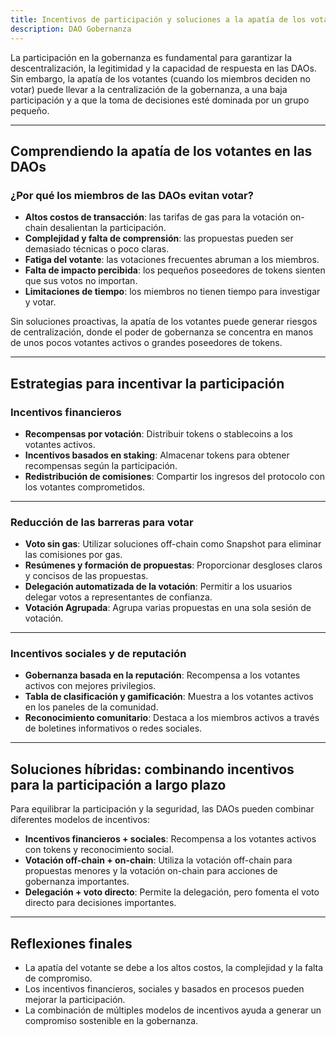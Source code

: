 ```yaml
---
title: Incentivos de participación y soluciones a la apatía de los votantes
description: DAO Gobernanza
---
```


La participación en la gobernanza es fundamental para garantizar la descentralización, la legitimidad y la capacidad de respuesta en las DAOs. Sin embargo, la apatía de los votantes (cuando los miembros deciden no votar) puede llevar a la centralización de la gobernanza, a una baja participación y a que la toma de decisiones esté dominada por un grupo pequeño.

---

## **Comprendiendo la apatía de los votantes en las DAOs**

### **¿Por qué los miembros de las DAOs evitan votar?**

- **Altos costos de transacción**: las tarifas de gas para la votación on-chain desalientan la participación.
- **Complejidad y falta de comprensión**: las propuestas pueden ser demasiado técnicas o poco claras.
- **Fatiga del votante**: las votaciones frecuentes abruman a los miembros.
- **Falta de impacto percibida**: los pequeños poseedores de tokens sienten que sus votos no importan.
- **Limitaciones de tiempo**: los miembros no tienen tiempo para investigar y votar. 

Sin soluciones proactivas, la apatía de los votantes puede generar riesgos de centralización, donde el poder de gobernanza se concentra en manos de unos pocos votantes activos o grandes poseedores de tokens.

---

## **Estrategias para incentivar la participación**

### **Incentivos financieros**

- **Recompensas por votación**: Distribuir tokens o stablecoins a los votantes activos.
- **Incentivos basados ​​en staking**: Almacenar tokens para obtener recompensas según la participación.
- **Redistribución de comisiones**: Compartir los ingresos del protocolo con los votantes comprometidos.

---

### **Reducción de las barreras para votar**

- **Voto sin gas**: Utilizar soluciones off-chain como Snapshot para eliminar las comisiones por gas.
- **Resúmenes y formación de propuestas**: Proporcionar desgloses claros y concisos de las propuestas.
- **Delegación automatizada de la votación**: Permitir a los usuarios delegar votos a representantes de confianza. 
- **Votación Agrupada**: Agrupa varias propuestas en una sola sesión de votación.

---

### **Incentivos sociales y de reputación**

- **Gobernanza basada en la reputación**: Recompensa a los votantes activos con mejores privilegios.
- **Tabla de clasificación y gamificación**: Muestra a los votantes activos en los paneles de la comunidad.
- **Reconocimiento comunitario**: Destaca a los miembros activos a través de boletines informativos o redes sociales.

---

## **Soluciones híbridas: combinando incentivos para la participación a largo plazo**

Para equilibrar la participación y la seguridad, las DAOs pueden combinar diferentes modelos de incentivos:

- **Incentivos financieros + sociales**: Recompensa a los votantes activos con tokens y reconocimiento social.
- **Votación off-chain + on-chain**: Utiliza la votación off-chain para propuestas menores y la votación on-chain para acciones de gobernanza importantes. 
- **Delegación + voto directo**: Permite la delegación, pero fomenta el voto directo para decisiones importantes.

---

## **Reflexiones finales**

- La apatía del votante se debe a los altos costos, la complejidad y la falta de compromiso.
- Los incentivos financieros, sociales y basados ​​en procesos pueden mejorar la participación.
- La combinación de múltiples modelos de incentivos ayuda a generar un compromiso sostenible en la gobernanza.
